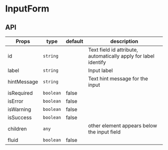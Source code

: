 
# InputForm

<InputForm label="Label" hintMessage="Text hint" placeholder="Text..." isRequired />
<InputForm label="Icon before" iconBefore="fas fa-user" placeholder="Text..." />
<InputForm label="Icon after" iconAfter="fas fa-user" placeholder="Text..." />
<InputForm label="Is loading" isLoading placeholder="Text..." />

## API

| Props       | type      | default | description                                                     |
| ----------- | --------- | ------- | --------------------------------------------------------------- |
| id          | `string`  |         | Text field id attribute, automatically apply for label identify |
| label       | `string`  |         | Input label                                                     |
| hintMessage | `string`  |         | Text hint message for the input                                 |
| isRequired  | `boolean` | false   |                                                                 |
| isError     | `boolean` | false   |                                                                 |
| isWarning   | `boolean` | false   |                                                                 |
| isSuccess   | `boolean` | false   |                                                                 |
| children    | `any`     |         | other element appears below the input field                     |
| fluid       | `boolean` | false   |                                                                 |
